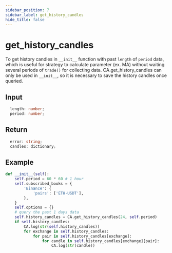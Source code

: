 ```yaml
---
sidebar_position: 7
sidebar_label: get_history_candles
hide_title: false
---
```



# get_history_candles
To get history candles in `__init__` function with past `length` of `period` data, which is useful for strategy to calculate parameter (ex. MA) without waiting several periods of `trade()` for collecting data.
CA.get_history_candles can only be used in `__init__`, so it is necessary to save the history candles once queried.

## Input

```typescript
  length: number;
  period: number;
```

## Return

```typescript
  error: string;
  candles: dictionary;
```

## Example

```python
def __init__(self):
    self.period = 60 * 60 # 1 hour
    self.subscribed_books = {
        'Binance': {
            'pairs': ['ETH-USDT'],
        },
    }
    self.options = {}
    # query the past 1 days data
    self.history_candles = CA.get_history_candles(24, self.period)
    if self.history_candles:
        CA.log(str(self.history_candles))
        for exchange in self.history_candles:
            for pair in self.history_candles[exchange]:
                for candle in self.history_candles[exchange][pair]:
                    CA.log(str(candle))
```
